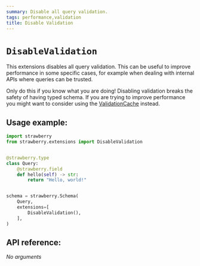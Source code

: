 ```yaml
---
summary: Disable all query validation.
tags: performance,validation
title: Disable Validation
---
```


# `DisableValidation`

This extensions disables all query validation. This can be useful to improve
performance in some specific cases, for example when dealing with internal APIs
where queries can be trusted.

<Warning>


Only do this if you know what you are doing! Disabling validation breaks the
safety of having typed schema. If you are trying to improve performance you
might want to consider using the [ValidationCache](./validation-cache) instead.

</Warning>


## Usage example:

```python
import strawberry
from strawberry.extensions import DisableValidation


@strawberry.type
class Query:
    @strawberry.field
    def hello(self) -> str:
        return "Hello, world!"


schema = strawberry.Schema(
    Query,
    extensions=[
        DisableValidation(),
    ],
)
```

## API reference:

*No arguments*
